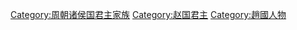 [[Category:周朝诸侯国君主家族|Category:周朝诸侯国君主家族]]
[[Category:赵国君主|Category:赵国君主]]
[[Category:趙國人物|Category:趙國人物]]